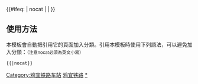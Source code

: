 {{鐵道路線|
| 模板名稱 = 鸦宜铁路
| 名稱 = [[鸦宜铁路]]
| 代表色 = 
| Logo = [[File:China_Railways.svg|17px]]
| 背景顏色 = #FFFFFF 
| 車站列表 = [[鸦雀岭站|鸦雀岭]] - [[红土站|红土]] - [[新昌站 (湖北省)|新昌]] - [[宜昌东站|宜昌东]] - [[宜昌站|宜昌]] - [[小溪塔站|小溪塔]]
}}
<includeonly>{{#ifeq: {{{1}}} | nocat | <!--空--> | [[Category:鸦宜铁路车站]] }}</includeonly><noinclude>

==使用方法==
本模板會自動把引用它的頁面加入分類。引用本模板時使用下列語法，可以避免加入分類：<small>（注意nocat必須為英文小寫）</small>
 <nowiki>{{</nowiki>{{PAGENAME}}<nowiki>|nocat}}</nowiki>
[[Category:中國鐵路路線模板|鸦宜铁路]]
[[Category:鸦宜铁路车站|*]]

</noinclude>